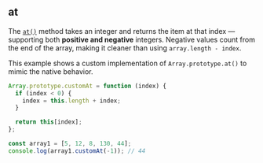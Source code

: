 
## at

The [`at()`](https://developer.mozilla.org/en-US/docs/Web/JavaScript/Reference/Global_Objects/Array/at)
method takes an integer and returns the item at that index — supporting both **positive and negative** integers.
Negative values count from the end of the array, making it cleaner than using `array.length - index`.

This example shows a custom implementation of `Array.prototype.at()` to mimic the native behavior.

```js
Array.prototype.customAt = function (index) {
  if (index < 0) {
    index = this.length + index;
  }

  return this[index];
};

const array1 = [5, 12, 8, 130, 44];
console.log(array1.customAt(-1)); // 44
```
